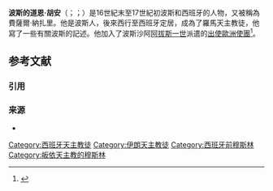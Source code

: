'''波斯的道恩·胡安'''（{{lang-fa|'''اروج بیگ'''}}；{{lang-es|'''Don Juan'''}}；{{bd|1560年||1604年}}）是16世紀末至17世紀初波斯和西班牙的人物，又被稱為費薩爾·納扎里。他是波斯人，後來西行至西班牙定居，成為了羅馬天主教徒，他寫了一些有關波斯的記述。他加入了波斯沙阿[[阿拔斯一世_(波斯)|阿拔斯一世]]派遣的[[波斯出使歐洲使團_(1599年-1602年)|出使歐洲使團]]<ref>{{harvnb|Bleiberg|1993|p=1274}}</ref>。

== 参考文献 ==
=== 引用 ===
{{Reflist}}

=== 来源 ===
{{refbegin}}
* {{cite book
|last = Bleiberg
|first = Germán     
|title = ''Dictionary of the literature of the Iberian peninsula'' 
|volume = 2
|publisher = Greenwood Publishing Group
|year = 1993
|ISBN = 0313287325
|language = en
}}
{{refend}}

[[Category:西班牙天主教徒|Category:西班牙天主教徒]]
[[Category:伊朗天主教徒|Category:伊朗天主教徒]]
[[Category:西班牙前穆斯林|Category:西班牙前穆斯林]]
[[Category:皈依天主教的穆斯林|Category:皈依天主教的穆斯林]]